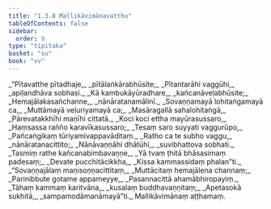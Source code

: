 ```yaml
---
title: "1.3.8 Mallikāvimānavatthu"
tableOfContents: false
sidebar:
  order: 9
type: "tipitaka"
basket: "su"
book: "vv"
---
```



<DynamicBreadcrumb />

<Division number="658" book="vv" bookNo="19" page="52">

<Paragraph number="498" type="verses" book="vv">
_“Pītavatthe pītadhaje,_  
_pītālaṅkārabhūsite;_  
_Pītantarāhi vaggūhi,_  
_apiḷandhāva sobhasi._  

</Paragraph>

</Division>
<Division number="659" book="vv" bookNo="19" page="53">

<Paragraph number="499" type="verses" book="vv">
_Kā kambukāyūradhare,_  
_kañcanāveḷabhūsite;_  
_Hemajālakasañchanne,_  
_nānāratanamālinī._  

</Paragraph>

</Division>
<Division number="660" book="vv" bookNo="19" page="53">

<Paragraph number="500" type="verses" book="vv">
_Sovaṇṇamayā lohitaṅgamayā ca,_  
_Muttāmayā veḷuriyamayā ca;_  
_Masāragallā sahalohitaṅgā,_  
_Pārevatakkhīhi maṇīhi cittatā._  

</Paragraph>

</Division>
<Division number="661" book="vv" bookNo="19" page="53">

<Paragraph number="501" type="verses" book="vv">
_Koci koci ettha mayūrasussaro,_  
_Haṃsassa rañño karavīkasussaro;_  
_Tesaṃ saro suyyati vaggurūpo,_  
_Pañcaṅgikaṃ tūriyamivappavāditaṃ._  

</Paragraph>

</Division>
<Division number="662" book="vv" bookNo="19" page="53">

<Paragraph number="502" type="verses" book="vv">
_Ratho ca te subho vaggu,_  
_nānāratanacittito;_  
_Nānāvaṇṇāhi dhātūhi,_  
_suvibhattova sobhati._  

</Paragraph>

</Division>
<Division number="663" book="vv" bookNo="19" page="53">

<Paragraph number="503" type="verses" book="vv">
_Tasmiṃ rathe kañcanabimbavaṇṇe,_  
_Yā tvaṃ ṭhitā bhāsasimaṃ padesaṃ;_  
_Devate pucchitācikkha,_  
_Kissa kammassidaṃ phalan”ti._  

</Paragraph>

</Division>
<Division number="664" book="vv" bookNo="19" page="53">

<Paragraph number="504" type="verses" book="vv">
_“Sovaṇṇajālaṃ maṇisoṇṇacittitaṃ,_  
_Muttācitaṃ hemajālena channaṃ;_  
_Parinibbute gotame appameyye,_  
_Pasannacittā ahamābhiropayiṃ._  

</Paragraph>

</Division>
<Division number="665" book="vv" bookNo="19" page="53">

<Paragraph number="505" type="verses" book="vv">
_Tāhaṃ kammaṃ karitvāna,_  
_kusalaṃ buddhavaṇṇitaṃ;_  
_Apetasokā sukhitā,_  
_sampamodāmanāmayā”ti._  


</Paragraph>
</Division>

<Paragraph number="506" type="center" book="vv">
Mallikāvimānaṃ aṭṭhamaṃ.
</Paragraph>